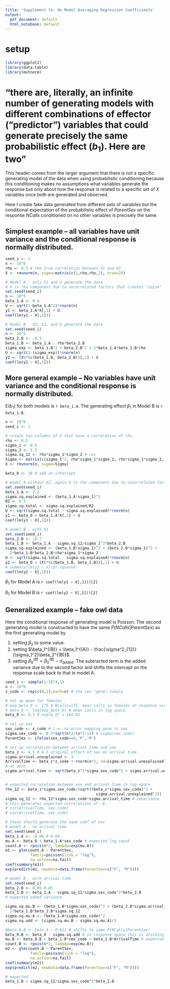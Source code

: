 ```yaml
---
title: 'Supplement to: On Model Averaging Regression Coefficients'
output:
  pdf_document: default
  html_notebook: default
---
```


# setup
```r
library(ggplot2)
library(data.table)
library(mvtnorm)
```


# "there are, literally, an infinite number of generating models with different combinations of effector ("predictor") variables that could generate precisely the same probabilistic effect ($b_1$). Here are two"

This header comes from the larger argument that there is not a specific generating model of the data when using probabilistic conditioning because this conditioning makes no assumptions what variables generate the response but only about how the response is related to a specific set of $X$ variables once both are generated and observed.

Here I create fake data generated from different sets of variables but the conditional expectation of the probabilistic effect of $ParentSex$ on the response $NCalls$ conditioned on no other variables is precisely the same.

## Simplest example -- all variables have unit variance and the conditional response is normally distributed.

```r
seed_i <- 1
n <- 10^6
rho <- 0.5 # the true correlation between X1 and X2
X <- rmvnorm(n, sigma=matrix(c(1,rho,rho,1), nrow=2))

# Model A - only X1 and U generate the data
# U is the component due to uncorrelated factors that creates "noise"
set.seed(seed_i)
n <- 10^5
beta_1.A <- 0.4
U <- sqrt(1-beta_1.A^2)*rnorm(n)
y1 <- beta_1.A*X[,1] + U 
coef(lm(y1 ~ X[,1]))

# Model B - X1, X2, and U generate the data
set.seed(seed_i)
n <- 10^5
beta_2.B <- -0.3
beta_1.B <- beta_1.A - rho*beta_2.B
sigma_exp <- beta_1.B^2 + beta_2.B^2 + 2*beta_1.A*beta_1.B*rho
U <- sqrt(1-(sigma_exp))*rnorm(n)
y2 <- (X%*%c(beta_1.B, beta_2.B))[,1] + U
coef(lm(y2 ~ X[,1]))

```

## More general example -- No variables have unit variance and the conditional response is normally distributed.


$\mathrm{E}(b_1)$ for both models is `r beta_1.A`. The generating effect $\beta_1$ in Model B is `r beta_1.B`.

```r
n <- 10^6
seed_i <- 1

# create two columns of X that have a correlation of rho
rho <- 0.5
sigma_1 <- 0.5
sigma_2 <- 1.2
sigma.sq_12 <- rho*sigma_1*sigma_2 # cov
Sigma <- matrix(c(sigma_1^2, rho*sigma_1*sigma_2, rho*sigma_1*sigma_2, sigma_2^2), nrow=2)
X <- rmvnorm(n, sigma=Sigma)

beta_0 <- 10 # add an intercept

# model A without X2, again U is the component due to uncorrelated factors, or "noise"
set.seed(seed_i)
beta_1.A <- 2.2
sigma.sq.explained <- (beta_1.A*sigma_1)^2
R2 <- 0.5
sigma.sq.total <- sigma.sq.explained/R2
U <- sqrt(sigma.sq.total - sigma.sq.explained)*rnorm(n)
y1 <- beta_0 + beta_1.A*X[,1] + U
coef(lm(y1 ~ X[,1]))

# model B - with X2
set.seed(seed_i)
beta_2.B <- -0.7
beta_1.B <- beta_1.A - sigma.sq_12/sigma_1^2*beta_2.B
sigma.sq.explained <- (beta_1.B*sigma_1)^2 + (beta_2.B*sigma_2)^2 + 
  2*beta_1.B*beta_2.B*rho*sigma_1*sigma_2
U <- sqrt(sigma.sq.total - sigma.sq.explained)*rnorm(n)
y2 <- beta_0 + (X%*%c(beta_1.B, beta_2.B))[,1] + U
# summary(lm(y2 ~ X))$r.squared
coef(lm(y2 ~ X[,1]))
```

$\hat{b}_1$ for Model A is `r coef(lm(y1 ~ X[,1]))[2]`

$\hat{b}_1$ for Model B is `r coef(lm(y2 ~ X[,1]))[2]`

## Generalized example -- fake owl data

Here the conditional response of generating model is Poisson. The second generating model is constructed to have the same $P(NCalls | ParentSex)$ as the first generating model by

1. setting $\beta_2$ to some value.
2. setting $\beta_1^{(B)} = \beta_1^{(A)} -  \frac{\sigma^2_{12}}{\sigma_1^2}\beta_2^{(B)}$.
3. setting $\beta_0^{(B)} = \beta_0^{(B)} - \sigma_{added}$. The subtracted term is the added variance due to the second factor and shifts the intercept on the response scale back to that in model A. 

```r
seed_i <- sample(1:10^4,1)
n <- 10^6
z_code <- rep(c(0,1),each=n) # the sex "gene" 1=male

# set up mean for females
# exp_beta_0 <- 175 # Ncalls=175, mean calls in females on response scale
# beta_0 <- log(exp_beta_0) # mean calls in log space
beta_0 <- 5.1 # exp(b_0) = 164.02

# set up sex
sex_code <- z_code # i.e. no error mapping gene to sex
sigma.sex_code <- 0.5*sqrt(n*2/(n*2-1)) # sigma(sex_code)
ParentSex <- ifelse(sex_code==0,'F','M')

# set up correlation between arrival time and sex
beta_z <- 4.5 # 4.5 original effect of sex on arrival time
sigma.arrival.unexplained <- 3
ArrivalTime <- beta_z*z_code + rnorm(n*2, sd=sigma.arrival.unexplained) # females centered 
# at zero
sigma.arrival_time <- sqrt(beta_z^2*sigma.sex_code^2 + sigma.arrival.unexplained^2)


# expected correlation between sex and arrival time in log space
rho_12 <- beta_z*sigma.sex_code/(sqrt((beta_z*sigma.sex_code)^2 + 
                                        sigma.arrival.unexplained^2))
sigma.sq_12 <- rho_12*sigma.sex_code*sigma.arrival_time # covariance
# this generates expected correlations of .6
# cor(ArrivalTime, sex_code)
# cov(ArrivalTime, sex_code)

# these should generate the same coef of sex
# model A - no arrival time
set.seed(seed_i)
beta_1.A <- -0.04 #-0.04
mu.A <- beta_0 + beta_1.A*sex_code # expected log count
count.A <- rpois(n*2, lambda=exp(mu.A))
m1 <- glm(count.A ~ ParentSex, 
           family=poisson(link = "log"), 
           na.action=na.fail)
coef(summary(m1))
exp(predict(m1, newdata=data.frame(ParentSex=c("F", "M"))))

# model B - with arrival time
set.seed(seed_i)
beta_2.B <- 0.05 #.05
beta_1.B <- beta_1.A - sigma.sq_12/sigma.sex_code^2*beta_2.B
# expected added variance

sigma.sq.mu.B <- (beta_1.B*sigma.sex_code)^2 + (beta_2.B*sigma.arrival_time)^2 + 
  2*beta_1.B*beta_2.B*sigma.sq_12
sigma.sq.mu.A <- (beta_1.A*sigma.sex_code)^2
sigma.sq.add <- (sigma.sq.mu.B - sigma.sq.mu.A)/2

#beta_0.B <- beta_0 - 0.011 # shifts to same P(NCalls|ParentSex)
beta_0.B <- beta_0 - sigma.sq.add # in response space this is dividing by variance
mu.B <- beta_0.B + beta_1.B*sex_code + beta_2.B*ArrivalTime # expected log count
count.B <- rpois(n*2, lambda=exp(mu.B))
m2 <- glm(count.B ~ ParentSex, 
           family=poisson(link = "log"), 
           na.action=na.fail)
coef(summary(m2))
exp(predict(m2, newdata=data.frame(ParentSex=c("F", "M"))))

# expected
beta_1.B + sigma.sq_12/sigma.sex_code^2*beta_2.B

```
